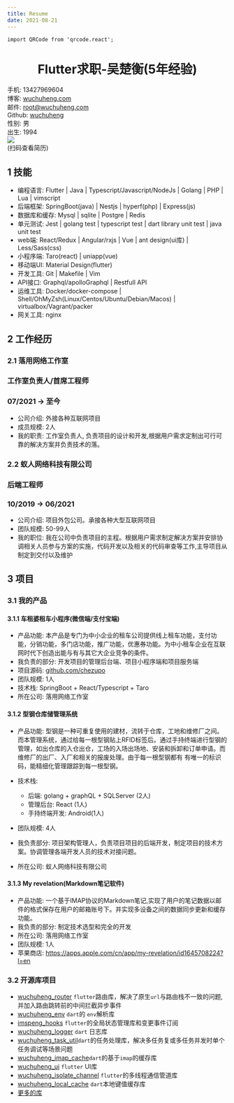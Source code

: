 ```yaml
---
title: Resume
date: 2021-08-21
---
```


```mdx-code-block
import QRCode from 'qrcode.react';
```



<h1 align="center">Flutter求职-吴楚衡(5年经验)</h1>

<div style={{display: 'grid', gridTemplateColumns: 'auto 20% 20%' }} >
    <div>
        <div  style={{display: 'grid', gridTemplateColumns: 'repeat(2, 50%)' , }} >
            <div>手机: 13427969604</div>
            <div>博客: <a href="https://(wuchuheng.)com">wuchuheng.com</a></div>
            <div>邮件: <a href="mailto:root@imspeng.com">root@wuchuheng.com</a></div>
            <div>Github: <a href="https://github.com/wuchuheng">wuchuheng</a></div>
            <div>性别: 男</div>
            <div>出生: 1994</div>
        </div>
    </div>
    <div style={{ display: 'flex', flexDirection: 'column' }}>
        <img src='https://qiniu.wuchuheng.com/images/IMG_0514.JPG' width={75} />
    </div>

<div style={{ display: 'flex', flexDirection: 'column' }}>
    <QRCode value="https://wuchuheng.com/resume" renderAs="canvas" size={85} />
    <div  style={{fontSize: 11.5}} >(扫码查看简历)</div>
</div>
</div>


## 1 技能
* 编程语言: Flutter | Java | Typescript/Javascript/NodeJs | Golang | PHP | Lua | vimscript
* 后端框架: SpringBoot(java) | Nestjs |  hyperf(php)  | Express(js)
* 数据库和缓存: Mysql | sqlite | Postgre | Redis
* 单元测试: Jest | golang test | typescript test | dart library unit test | java unit test
* web端: React/Redux | Angular/rxjs | Vue | ant design(ui库) | Less/Sass(css)
* 小程序端: Taro(react) | uniapp(vue)
* 移动端UI:  Material Design(flutter)
* 开发工具: Git | Makefile | Vim
* API接口: Graphql/apolloGraphql | Restfull API
* 运维工具: Docker/docker-compose | Shell/OhMyZsh(Linux/Centos/Ubuntu/Debian/Macos) | virtualbox/Vagrant/packer
* 网关工具: nginx

## 2 工作经历

<div style={{display: "flex", justifyContent: "space-between" }}>
    <h3>2.1 落用网络工作室</h3><h3>工作室负责人/首席工程师</h3><h3>07/2021 -> 至今</h3>
</div>

* 公司介绍: 外接各种互联网项目
* 成员规模: 2人
* 我的职责: 工作室负责人, 负责项目的设计和开发,根据用户需求定制出可行可靠的解决方案并负责技术的落。

<div style={{display: "flex", justifyContent: "space-between" }}>
    <h3>2.2 蚁人网络科技有限公司</h3><h3>后端工程师</h3><h3>10/2019 -> 06/2021</h3>
</div>

* 公司介绍: 项目外包公司。承接各种大型互联网项目
* 团队规模:  50-99人
* 我的职位: 我在公司中负责项目的主程。根据用户需求制定解决方案并安排协调相关人员参与方案的实施，代码开发以及相关的代码审查等工作,主导项目从制定到交付以及维护

## 3 项目
### 3.1 我的产品
#### 3.1.1 车租婆租车小程序(微信端/支付宝端)

* 产品功能: 本产品是专门为中小企业的租车公司提供线上租车功能，支付功能，分销功能，多门店功能，推广功能，优惠券功能。为中小租车企业在互联网时代下创造出能与有与其它大企业竞争的条件。
* 我负责的部分: 开发项目的管理后台端、项目小程序端和项目服务端
* 项目源码:  [ github.com/chezupo ](https://github.com/chezupo)
* 团队规模:  1人
* 技术栈: SpringBoot + React/Typescript + Taro
* 所在公司: 落用网络工作室

#### 3.1.2 型钢仓库储管理系统

* 产品功能: 型钢是一种可重复使用的建材，流转于仓库，工地和维修厂之间。而本管理系统，通过给每一根型钢贴上RFID标签后。通过手持终端进行型钢的管理，如出仓库的入仓出仓，工场的入场出场地、安装和拆卸和订单申请。而维修厂的出厂、入厂和相关的报废处理。由于每一根型钢都有
有唯一的标识码，能精细化管理跟踪到每一根型钢。
* 技术栈:
    - 后端: golang + graphQL + SQLServer (2人)
    - 管理后台: React (1人)
    - 手持终端开发: Android(1人)

* 团队规模:  4人
* 我负责部分: 项目架构管理人，负责项目项目的后端开发，制定项目的技术方案。协调管理各端开发人员的技术对接问题。
* 所在公司: 蚁人网络科技有限公司

#### 3.1.3 My revelation(Markdown笔记软件)

* 产品功能: 一个基于IMAP协议的Markdown笔记,实现了用户的笔记数据以邮件的格式保存在用户的邮箱账号下。并实现多设备之间的数据同步更新和缓存功能。
* 我负责的部分: 制定技术选型和完全的开发
* 所在公司: 落用网络工作室
* 团队规模:  1人
* 苹果商店: https://apps.apple.com/cn/app/my-revelation/id1645708224?l=en

### 3.2 开源库项目

* [wuchuheng_router](https://pub.dev/packages/wuchuheng_router) `flutter`路由库，解决了原生`url`与路由栈不一致的问题,并加入路由跳转前的中间拦截异步事件
* [wuchuheng_env](https://pub.dev/packages/wuchuheng_env) `dart`的 `env`解析库
* [imspeng_hooks](https://pub.dev/packages/wuchuheng_hooks) `flutter`的全局状态管理库和变更事件订阅
* [wuchuheng_logger](https://pub.dev/packages/wuchuheng_logger) `dart` 日志库
* [wuchuheng_task_util](https://pub.dev/packages/wuchuheng_task_util )`dart`的任务处理库，解决多任务复或多任务并发时单个任务调试等场景问题
* [wuchuheng_imap_cache](https://pub.dev/packages/wuchuheng_imap_cache )`dart`的基于`imap`的缓存库
* [wuchuheng_ui](https://pub.dev/packages/wuchuheng_ui) `flutter` UI库
* [wuchuheng_isolate_channel](https://pub.dev/packages/wuchuheng_isolate_channel) `flutter`的多线程通信管道库
* [wuchuheng_local_cache](https://pub.dev/packages/wuchuheng_local_cache) `dart`本地键值缓存库
* [更多的库](http://wuchuheng.com/docs/myLiberies)
